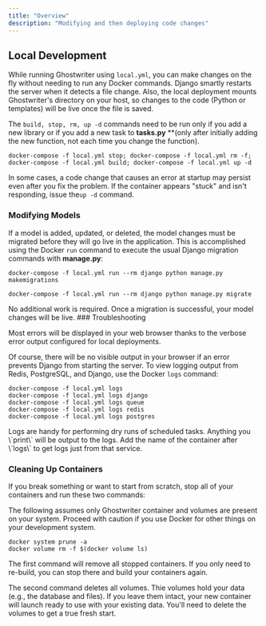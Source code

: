 ```yaml
---
title: "Overview"
description: "Modifying and then deploying code changes"
---
```


## Local Development

While running Ghostwriter using `local.yml`, you can make changes on the fly without needing to run any Docker commands. Django smartly restarts the server when it detects a file change. Also, the local deployment mounts Ghostwriter's directory on your host, so changes to the code (Python or templates) will be live once the file is saved.

The `build, stop, rm, up -d` commands need to be run only if you add a new library or if you add a new task to **tasks.py**  **(only after initially adding the new function, not each time you change the function).

`docker-compose -f local.yml stop; docker-compose -f local.yml rm -f; docker-compose -f local.yml build; docker-compose -f local.yml up -d`

In some cases, a code change that causes an error at startup may persist even after you fix the problem. If the container appears "stuck" and isn't responding, issue the`up -d` command.

### Modifying Models

If a model is added, updated, or deleted, the model changes must be migrated before they will go live in the application. This is accomplished using the Docker `run` command to execute the usual Django migration commands with **manage.py**:

`docker-compose -f local.yml run --rm django python manage.py makemigrations`

`docker-compose -f local.yml run --rm django python manage.py migrate`

<Check>
No additional work is required. Once a migration is successful, your model changes will be live.
</Check>
### Troubleshooting

Most errors will be displayed in your web browser thanks to the verbose error output configured for local deployments.

Of course, there will be no visible output in your browser if an error prevents Django from starting the server. To view logging output from Redis, PostgreSQL, and Django, use the Docker `logs` command:

```
docker-compose -f local.yml logs
docker-compose -f local.yml logs django
docker-compose -f local.yml logs queue
docker-compose -f local.yml logs redis
docker-compose -f local.yml logs postgres
```

<Check>
Logs are handy for performing dry runs of scheduled tasks. Anything you \`print\` will be output to the logs.
</Check>
Add the name of the container after \`logs\` to get logs just from that service.

### Cleaning Up Containers

If you break something or want to start from scratch, stop all of your containers and run these two commands:

<Warning>
The following assumes only Ghostwriter container and volumes are present on your system. Proceed with caution if you use Docker for other things on your development system.
</Warning>

```
docker system prune -a
docker volume rm -f $(docker volume ls)
```

The first command will remove all stopped containers. If you only need to re-build, you can stop there and build your containers again.

The second command deletes all volumes. Thie volumes hold your data (e.g., the database and files). If you leave them intact, your new container will launch ready to use with your existing data. You'll need to delete the volumes to get a true fresh start.
